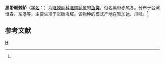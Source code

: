 {{Speciesbox 
| taxon = Scolopsis monoqramma
| authority = [[乔治·居维叶|Cuvier]], 1830<ref name='id7528'>{{cite web| url =http://www.bioinfo.cn/db05/BjdwSpecies.php?action=view&id=7528| title =黑带眶棘鲈| work =《中国动物物种编目数据库》| publisher =中国科学院微生物研究所| author =中国科学院动物研究所| accessdate =2009-04-16| deadurl =yes| archiveurl =https://web.archive.org/web/20160305023815/http://www.bioinfo.cn/db05/BjdwSpecies.php?action=view&id=7528| archivedate =2016-03-05}}</ref>
}}

'''黑带眶棘鲈'''（[[学名|学名]]：{{lang|la|''Scolopsis monoqramma''}}）为[[眶棘鲈科|眶棘鲈科]][[眶棘鲈属|眶棘鲈属]]的[[鱼类|鱼类]]，俗名黑带赤尾冬。分布于台湾恒春、东港等，主要生活于岩礁海域。该物种的模式产地在雅加达、爪哇。<ref name='id7528'/>

== 参考文献 ==
{{reflist}}

{{Taxonbar}}

[[Category:眶棘鲈属|H]]